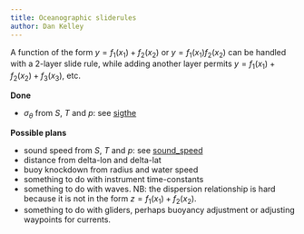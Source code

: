 ```yaml
---
title: Oceanographic sliderules
author: Dan Kelley
---
```


A function of the form $y=f_1(x_1)+f_2(x_2)$ or $y=f_1(x_1) f_2(x_2)$ can be
handled with a 2-layer slide rule, while adding another layer permits
$y=f_1(x_1)+f_2(x_2)+f_3(x_3)$, etc.

**Done**

* $\sigma_\theta$ from $S$, $T$ and $p$: see [sigthe](sigthe)

**Possible plans**

* sound speed from $S$, $T$ and $p$: see [sound_speed](sound_speed)
* distance from delta-lon and delta-lat
* buoy knockdown from radius and water speed
* something to do with instrument time-constants
* something to do with waves. NB: the dispersion relationship is hard because
  it is not in the form $z=f_1(x_1)+f_2(x_2)$.
* something to do with gliders, perhaps buoyancy adjustment or adjusting
  waypoints for currents.

